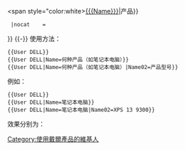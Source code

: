{{Userbox
  |border-c = steelblue
  |border-s = 1
  |id-c     = #FFFFFF
  |id-s     = 12
  |id-fc    = #000000
  |info-c   = #d6e4ff
  |info-s   = 10
  |info-fc  = #002366
  |id       = [[File:Dell Logo.svg|40px]]
  |info     = <div class="center">這個用戶使用'''[[戴爾]]'''的{{#if:{{{Name|}}}|<br/>{{#if:{{{Name02|}}}|{{{Name02}}}}}<span style="color:white>[[{{{Name}}}]]</span>|产品}}</div>
  |nocat    = {{{nocat|使用戴爾產品的維基人}}}
}}
<includeonly>[[Category:使用戴爾產品的維基人]]</includeonly>
<noinclude>
{{-}}
使用方法：
<pre>
{{User DELL}}
{{User DELL|Name=何种产品（如笔记本电脑）}}
{{User DELL|Name=何种产品（如笔记本电脑）|Name02=产品型号}}
</pre>
例如：
<pre>
{{User DELL}}
{{User DELL|Name=笔记本电脑}}
{{User DELL|Name=笔记本电脑|Name02=XPS 13 9300}}
</pre>
效果分别为：
{{User DELL}}
{{User DELL|Name=笔记本电脑}}
{{User DELL|Name=笔记本电脑|Name02=XPS 13 9300
}}
</noinclude>